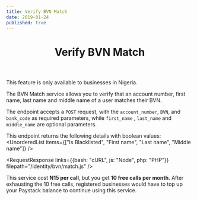 ```yaml
---
title: Verify BVN Match
date: 2019-01-24
published: true
---
```


<header>
	<h1>Verify BVN Match</h1>
</header>

<Callout type="info" title="Feature Availability">
  This feature is only available to businesses in Nigeria.
</Callout>


The BVN Match service allows you to verify that an account number, first name, last name and middle name of a user matches their BVN.

The endpoint accepts a `POST` request, with the `account_number`, `BVN`, and `bank_code` as required parameters, while `first_name` , `last_name` and `middle_name` are optional parameters.

This endpoint returns the following details with boolean values:
<UnorderedList items={["Is Blacklisted", "First name", "Last name", "Middle name"]} />

<RequestResponse links={{bash: "cURL", js: "Node", php: "PHP"}} filepath="/identity/bvn/match.js" />    

<Callout type="info" title="Pricing">
  This service cost <strong>N15 per call</strong>, but you get <strong>10 free calls per month</strong>. After exhausting the 10 free calls, registered businesses would have to top up your Paystack balance to continue using this service.
</Callout>
